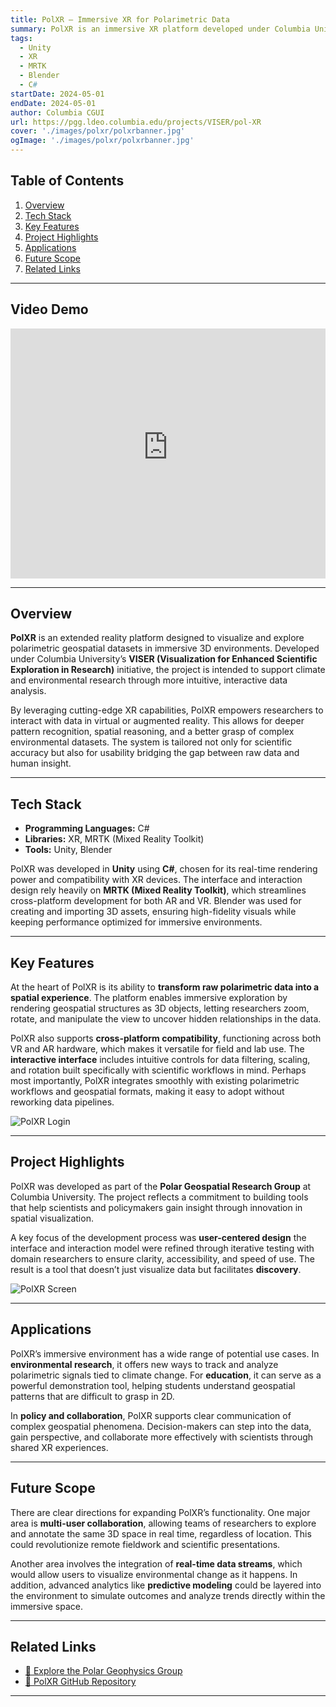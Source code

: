 ```yaml
---
title: PolXR – Immersive XR for Polarimetric Data
summary: PolXR is an immersive XR platform developed under Columbia University's VISER initiative that enables researchers to explore polarimetric geospatial data in 3D. Built using Unity, MRTK, and XR libraries, it revolutionizes scientific exploration in environmental and climate studies.
tags:
  - Unity
  - XR
  - MRTK
  - Blender
  - C#
startDate: 2024-05-01
endDate: 2024-05-01
author: Columbia CGUI
url: https://pgg.ldeo.columbia.edu/projects/VISER/pol-XR
cover: './images/polxr/polxrbanner.jpg'
ogImage: './images/polxr/polxrbanner.jpg'
---
```


## Table of Contents

1. [Overview](#overview)
2. [Tech Stack](#tech-stack)
3. [Key Features](#key-features)
4. [Project Highlights](#project-highlights)
5. [Applications](#applications)
6. [Future Scope](#future-scope)
7. [Related Links](#related-links)

---

## Video Demo

<iframe width="100%" height="400" src="https://www.youtube-nocookie.com/embed/9MUUbKgprP8?si=WGQXX1OxJ-aPIaKk"
title="YouTube video player" frameborder="0"
allow="accelerometer; autoplay; clipboard-write; encrypted-media; gyroscope; picture-in-picture; web-share"
referrerpolicy="strict-origin-when-cross-origin" allowfullscreen></iframe>

---

## Overview

**PolXR** is an extended reality platform designed to visualize and explore polarimetric geospatial datasets in immersive 3D environments. Developed under Columbia University’s **VISER (Visualization for Enhanced Scientific Exploration in Research)** initiative, the project is intended to support climate and environmental research through more intuitive, interactive data analysis.

By leveraging cutting-edge XR capabilities, PolXR empowers researchers to interact with data in virtual or augmented reality. This allows for deeper pattern recognition, spatial reasoning, and a better grasp of complex environmental datasets. The system is tailored not only for scientific accuracy but also for usability  bridging the gap between raw data and human insight.

---

## Tech Stack

- **Programming Languages:** C#
- **Libraries:** XR, MRTK (Mixed Reality Toolkit)
- **Tools:** Unity, Blender

PolXR was developed in **Unity** using **C#**, chosen for its real-time rendering power and compatibility with XR devices. The interface and interaction design rely heavily on **MRTK (Mixed Reality Toolkit)**, which streamlines cross-platform development for both AR and VR. Blender was used for creating and importing 3D assets, ensuring high-fidelity visuals while keeping performance optimized for immersive environments.

---

## Key Features

At the heart of PolXR is its ability to **transform raw polarimetric data into a spatial experience**. The platform enables immersive exploration by rendering geospatial structures as 3D objects, letting researchers zoom, rotate, and manipulate the view to uncover hidden relationships in the data.

PolXR also supports **cross-platform compatibility**, functioning across both VR and AR hardware, which makes it versatile for field and lab use. The **interactive interface** includes intuitive controls for data filtering, scaling, and rotation  built specifically with scientific workflows in mind. Perhaps most importantly, PolXR integrates smoothly with existing polarimetric workflows and geospatial formats, making it easy to adopt without reworking data pipelines.

![PolXR Login](./images/polxr/loginpolxr.png)

---

## Project Highlights

PolXR was developed as part of the **Polar Geospatial Research Group** at Columbia University. The project reflects a commitment to building tools that help scientists and policymakers gain insight through innovation in spatial visualization.

A key focus of the development process was **user-centered design**  the interface and interaction model were refined through iterative testing with domain researchers to ensure clarity, accessibility, and speed of use. The result is a tool that doesn’t just visualize data but facilitates **discovery**.

![PolXR Screen](./images/polxr/screen2polxr.png)

---

## Applications

PolXR’s immersive environment has a wide range of potential use cases. In **environmental research**, it offers new ways to track and analyze polarimetric signals tied to climate change. For **education**, it can serve as a powerful demonstration tool, helping students understand geospatial patterns that are difficult to grasp in 2D.

In **policy and collaboration**, PolXR supports clear communication of complex geospatial phenomena. Decision-makers can step into the data, gain perspective, and collaborate more effectively with scientists through shared XR experiences.

---

## Future Scope

There are clear directions for expanding PolXR’s functionality. One major area is **multi-user collaboration**, allowing teams of researchers to explore and annotate the same 3D space in real time, regardless of location. This could revolutionize remote fieldwork and scientific presentations.

Another area involves the integration of **real-time data streams**, which would allow users to visualize environmental change as it happens. In addition, advanced analytics like **predictive modeling** could be layered into the environment to simulate outcomes and analyze trends directly within the immersive space.

---

## Related Links

- [🔗 Explore the Polar Geophysics Group](https://pgg.ldeo.columbia.edu/projects/VISER/pol-XR)  
- [🔗 PolXR GitHub Repository](https://github.com/ColumbiaCGUI/PolXR/tree/networking-fall2024)

---
